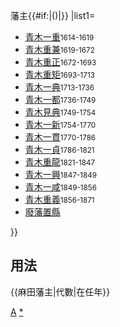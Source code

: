{{Navbox
|bodyclass=hlist

|name=麻田藩主
|title=[[青木氏]][[麻田藩]]{{#if:{{{1|}}}|{{{1|}}}|}}藩主{{#if:{{{2|}}}|({{{2|}}})|}}
|list1=
*[[青木一重]]<small>1614-1619</small>
*[[青木重兼]]<small>1619-1672</small>
*[[青木重正]]<small>1672-1693</small>
*[[青木重矩]]<small>1693-1713</small>
*[[青木一典]]<small>1713-1736</small>
*[[青木一都]]<small>1736-1749</small>
*[[青木見典]]<small>1749-1754</small>
*[[青木一新]]<small>1754-1770</small>
*[[青木一貫]]<small>1770-1786</small>
*[[青木一貞]]<small>1786-1821</small>
*[[青木重龍]]<small>1821-1847</small>
*[[青木一興]]<small>1847-1849</small>
*[[青木一咸]]<small>1849-1856</small>
*[[青木重義]]<small>1856-1871</small>
*[[廢藩置縣]]
}}<noinclude>

== 用法 ==
<nowiki>{{麻田藩主|代數|在任年}}</nowiki>
[[Category:歷代藩主模板|A]]
[[Category:麻田藩主|*]]
</noinclude>